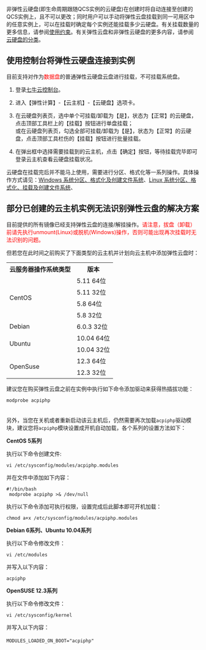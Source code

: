 非弹性云硬盘(即生命周期跟随QCS实例的云硬盘)在创建时将自动连接至创建的QCS实例上，且不可以更改；同时用户可以手动将弹性云盘挂载到同一可用区中的任意实例上，可以在挂载时确定每个实例还能挂载多少云硬盘。有关挂载数量的更多信息，请参阅[使用约束](/fec/manual/cloud-drive-use-the-constraints)。有关弹性云盘和非弹性云硬盘的更多内容，请参阅 [云硬盘的分类](/fec/manual/cloud-drive-product-categories)。

## 使用控制台将弹性云硬盘连接到实例

目前支持对作为<font color="red">数据盘</font>的普通弹性云硬盘云盘进行挂载，不可挂载系统盘。

1) 登录[七牛云控制台](//portal.qiniu.com/)。

2) 进入【弹性计算】-【云主机】-【云硬盘】选项卡。

3) 在云硬盘列表页，选中单个可挂载/卸载为【是】，状态为【正常】的云硬盘，点击顶部工具栏上的【挂载】按钮进行单盘挂载；  
或在云硬盘列表页，勾选全部可挂载/卸载为【是】，状态为【正常】的云硬盘，点击顶部工具栏伤的【挂载】按钮进行批量挂载。

4) 在弹出框中选择需要挂载到的云主机，点击【确定】按钮，等待挂载完毕即可登录云主机查看云硬盘挂载状况。

云硬盘在挂载完后并不能马上使用，需要进行分区、格式化等一系列操作。具体操作方式请见：[Windows 系统分区、格式化及创建文件系统](/fec/manual/cloud-drive-windows-partition-formatting-online-and-create-a-file-system)、[Linux 系统分区、格式化、挂载及创建文件系统](/fec/manual/cloud-drive-linux-system-partition-formatting-mount-and-create-a-file-system)、

## 部分已创建的云主机实例无法识别弹性云盘的解决方案

目前提供的所有镜像已经支持弹性云盘的连接/解挂操作。<font color="red">请注意，拔盘（卸载）前请先执行unmount(Linux)或脱机(Windows)操作，否则可能出现再次挂载时无法识别的问题。</font>

但若您在此时间之前购买了下面类型的云主机并计划向云主机中添加弹性云盘时：

<table>
    <tbody>
        <tr>
            <th>云服务器操作系统类型</th>
            <th>版本</th>
        </tr>
        <tr>
            <td rowspan="4">CentOS</td>
            <td>5.11 64位</td>
        </tr>
        <tr>
            <td>5.11 32位</td>
        </tr>
        <tr>
            <td>5.8 64位</td>
        </tr>
        <tr>
            <td>5.8 32位</td>
        </tr>
        <tr>
            <td>Debian</td>
            <td>6.0.3 32位</td>
        </tr>
        <tr>
            <td rowspan="2">Ubuntu</td>
            <td>10.04 64位</td>
        </tr>
        <tr>
            <td>10.04 32位</td>
        </tr>
        <tr>
            <td rowspan="2">OpenSuse</td>
            <td>12.3 64位</td>
        </tr>
        <tr>
            <td>12.3 32位</td>
        </tr>
    </tbody>
</table>


建议您在购买弹性云盘之前在实例中执行如下命令添加驱动来获得热插拔功能：

    modprobe acpiphp

　　  
另外，当您在关机或者重新启动该云主机后，仍然需要再次加载`acpiphp`驱动模块，建议您将`acpiphp`模块设置成开机自动加载，各个系列的设置方法如下：

**CentOS 5系列**

执行以下命令创建文件:

    vi /etc/sysconfig/modules/acpiphp.modules

并在文件中添加如下内容：

    #!/bin/bash
     modprobe acpiphp >& /dev/null

执行以下命令添加可执行权限，设置完成后此脚本即可开机加载：

    chmod a+x /etc/sysconfig/modules/acpiphp.modules

**Debian 6系列、Ubuntu 10.04系列**

执行以下命令修改文件：

    vi /etc/modules

并写入以下内容：

    acpiphp

**OpenSUSE 12.3系列**

执行以下命令修改文件：

    vi /etc/sysconfig/kernel

并写入以下内容：

`MODULES_LOADED_ON_BOOT="acpiphp"`　

